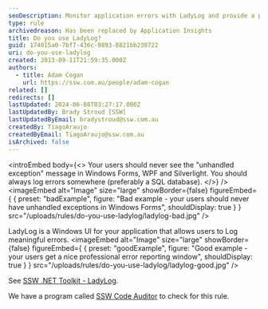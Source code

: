 ```yaml
---
seoDescription: Monitor application errors with LadyLog and provide a professional error reporting experience to your users.
type: rule
archivedreason: Has been replaced by Application Insights
title: Do you use LadyLog?
guid: 174015a0-7bf7-436c-9893-8821bb230722
uri: do-you-use-ladylog
created: 2013-09-11T21:59:35.000Z
authors:
  - title: Adam Cogan
    url: https://ssw.com.au/people/adam-cogan
related: []
redirects: []
lastUpdated: 2024-06-08T03:27:17.000Z
lastUpdatedBy: Brady Stroud [SSW]
lastUpdatedByEmail: bradystroud@ssw.com.au
createdBy: TiagoAraujo
createdByEmail: TiagoAraujo@ssw.com.au
isArchived: false
---
```


<introEmbed
  body={<>
Your users should never see the "unhandled exception" message in Windows Forms, WPF and Silverlight. You should always log errors somewhere (preferably a SQL database).
  </>}
/>
<imageEmbed
  alt="Image"
  size="large"
  showBorder={false}
  figureEmbed={ {
    preset: "badExample",
    figure: "Bad example - your users should never have unhandled exceptions in Windows Forms",
    shouldDisplay: true
  } }
  src="/uploads/rules/do-you-use-ladylog/ladylog-bad.jpg"
/>

LadyLog is a Windows UI for your application that allows users to Log meaningful errors.
<imageEmbed
  alt="Image"
  size="large"
  showBorder={false}
  figureEmbed={ {
    preset: "goodExample",
    figure: "Good example - your users get a nice professional error reporting window",
    shouldDisplay: true
  } }
  src="/uploads/rules/do-you-use-ladylog/ladylog-good.jpg"
/>

See [SSW .NET Toolkit - LadyLog](http://www.ssw.com.au/ssw/NetToolKit/04ExceptionReporter.aspx).

We have a program called [SSW Code Auditor](http://www.ssw.com.au/ssw/CodeAuditor/Default.aspx) to check for this rule.
